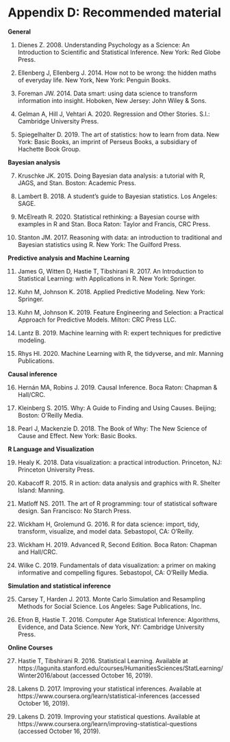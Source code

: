 # Appendix D: Recommended material

**General**

1. Dienes Z. 2008. Understanding Psychology as a Science: An Introduction to Scientific and Statistical Inference. New York: Red Globe Press.

2. Ellenberg J, Ellenberg J. 2014. How not to be wrong: the hidden maths of everyday life. New York, New York: Penguin Books.

3. Foreman JW. 2014. Data smart: using data science to transform information into insight. Hoboken, New Jersey: John Wiley & Sons.

4. Gelman A, Hill J, Vehtari A. 2020. Regression and Other Stories. S.l.: Cambridge University Press.

5. Spiegelhalter D. 2019. The art of statistics: how to learn from data. New York: Basic Books, an imprint of Perseus Books, a subsidiary of Hachette Book Group.


**Bayesian analysis**

7. Kruschke JK. 2015. Doing Bayesian data analysis: a tutorial with R, JAGS, and Stan. Boston: Academic Press.

8. Lambert B. 2018. A student’s guide to Bayesian statistics. Los Angeles: SAGE.

9. McElreath R. 2020. Statistical rethinking: a Bayesian course with examples in R and Stan. Boca Raton: Taylor and Francis, CRC Press.

10. Stanton JM. 2017. Reasoning with data: an introduction to traditional and Bayesian statistics using R. New York: The Guilford Press.


**Predictive analysis and Machine Learning**

11. James G, Witten D, Hastie T, Tibshirani R. 2017. An Introduction to Statistical Learning: with Applications in R. New York: Springer.

12. Kuhn M, Johnson K. 2018. Applied Predictive Modeling. New York: Springer.

13. Kuhn M, Johnson K. 2019. Feature Engineering and Selection: a Practical Approach for Predictive Models. Milton: CRC Press LLC.

14. Lantz B. 2019. Machine learning with R: expert techniques for predictive modeling.

15. Rhys HI. 2020. Machine Learning with R, the tidyverse, and mlr. Manning Publications.


**Causal inference**

16. Hernán MA, Robins J. 2019. Causal Inference. Boca Raton: Chapman & Hall/CRC.

17. Kleinberg S. 2015. Why: A Guide to Finding and Using Causes. Beijing; Boston: O’Reilly Media.

18. Pearl J, Mackenzie D. 2018. The Book of Why: The New Science of Cause and Effect. New York: Basic Books.


**R Language and Visualization**

19. Healy K. 2018. Data visualization: a practical introduction. Princeton, NJ: Princeton University Press.

20. Kabacoff R. 2015. R in action: data analysis and graphics with R. Shelter Island: Manning.

21. Matloff NS. 2011. The art of R programming: tour of statistical software design. San Francisco: No Starch Press.

22. Wickham H, Grolemund G. 2016. R for data science: import, tidy, transform, visualize, and model data. Sebastopol, CA: O’Reilly.

23. Wickham H. 2019. Advanced R, Second Edition. Boca Raton: Chapman and Hall/CRC.

24. Wilke C. 2019. Fundamentals of data visualization: a primer on making informative and compelling figures. Sebastopol, CA: O’Reilly Media.



**Simulation and statistical inference**

25. Carsey T, Harden J. 2013. Monte Carlo Simulation and Resampling Methods for Social Science. Los Angeles: Sage Publications, Inc.

26. Efron B, Hastie T. 2016. Computer Age Statistical Inference: Algorithms, Evidence, and Data Science. New York, NY: Cambridge University Press.


**Online Courses**

27. Hastie T, Tibshirani R. 2016. Statistical Learning. Available at https://lagunita.stanford.edu/courses/HumanitiesSciences/StatLearning/Winter2016/about (accessed October 16, 2019).

28. Lakens D. 2017. Improving your statistical inferences. Available at https://www.coursera.org/learn/statistical-inferences (accessed October 16, 2019).

29. Lakens D. 2019. Improving your statistical questions. Available at https://www.coursera.org/learn/improving-statistical-questions (accessed October 16, 2019).
